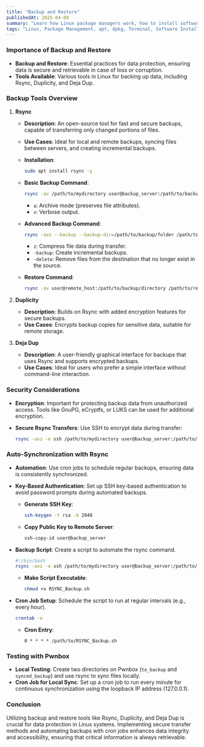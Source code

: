 ```yaml
---
title: "Backup and Restore"
publishedAt: 2025-04-09
summary: "Learn how Linux package managers work, how to install software, and manage dependencies with apt, dpkg, and more."
tags: "Linux, Package Management, apt, dpkg, Terminal, Software Installation"
---
```



### Importance of Backup and Restore

- **Backup and Restore**: Essential practices for data protection, ensuring data is secure and retrievable in case of loss or corruption.
- **Tools Available**: Various tools in Linux for backing up data, including Rsync, Duplicity, and Deja Dup.

### Backup Tools Overview

1. **Rsync**
    - **Description**: An open-source tool for fast and secure backups, capable of transferring only changed portions of files.
    - **Use Cases**: Ideal for local and remote backups, syncing files between servers, and creating incremental backups.
    - **Installation**:
        
        ```bash
        sudo apt install rsync -y
        
        ```
        
    - **Basic Backup Command**:
        
        ```bash
        rsync -av /path/to/mydirectory user@backup_server:/path/to/backup/directory
        
        ```
        
        - `a`: Archive mode (preserves file attributes).
        - `v`: Verbose output.
    - **Advanced Backup Command**:
        
        ```bash
        rsync -avz --backup --backup-dir=/path/to/backup/folder /path/to/mydirectory user@backup_server:/path/to/backup/directory
        
        ```
        
        - `z`: Compress file data during transfer.
        - `-backup`: Create incremental backups.
        - `-delete`: Remove files from the destination that no longer exist in the source.
    - **Restore Command**:
        
        ```bash
        rsync -av user@remote_host:/path/to/backup/directory /path/to/restore/directory
        
        ```
        
2. **Duplicity**
    - **Description**: Builds on Rsync with added encryption features for secure backups.
    - **Use Cases**: Encrypts backup copies for sensitive data, suitable for remote storage.
3. **Deja Dup**
    - **Description**: A user-friendly graphical interface for backups that uses Rsync and supports encrypted backups.
    - **Use Cases**: Ideal for users who prefer a simple interface without command-line interaction.

### Security Considerations

- **Encryption**: Important for protecting backup data from unauthorized access. Tools like GnuPG, eCryptfs, or LUKS can be used for additional encryption.
- **Secure Rsync Transfers**: Use SSH to encrypt data during transfer:
    
    ```bash
    rsync -avz -e ssh /path/to/mydirectory user@backup_server:/path/to/backup/directory
    
    ```
    

### Auto-Synchronization with Rsync

- **Automation**: Use cron jobs to schedule regular backups, ensuring data is consistently synchronized.
- **Key-Based Authentication**: Set up SSH key-based authentication to avoid password prompts during automated backups.
    - **Generate SSH Key**:
        
        ```bash
        ssh-keygen -t rsa -b 2048
        
        ```
        
    - **Copy Public Key to Remote Server**:
        
        ```bash
        ssh-copy-id user@backup_server
        
        ```
        
- **Backup Script**: Create a script to automate the rsync command.
    
    ```bash
    #!/bin/bash
    rsync -avz -e ssh /path/to/mydirectory user@backup_server:/path/to/backup/directory
    
    ```
    
    - **Make Script Executable**:
        
        ```bash
        chmod +x RSYNC_Backup.sh
        
        ```
        
- **Cron Job Setup**: Schedule the script to run at regular intervals (e.g., every hour).
    
    ```bash
    crontab -e
    
    ```
    
    - **Cron Entry**:
        
        ```
        0 * * * * /path/to/RSYNC_Backup.sh
        
        ```
        

### Testing with Pwnbox

- **Local Testing**: Create two directories on Pwnbox (`to_backup` and `synced_backup`) and use rsync to sync files locally.
- **Cron Job for Local Sync**: Set up a cron job to run every minute for continuous synchronization using the loopback IP address (127.0.0.1).

### Conclusion

Utilizing backup and restore tools like Rsync, Duplicity, and Deja Dup is crucial for data protection in Linux systems. Implementing secure transfer methods and automating backups with cron jobs enhances data integrity and accessibility, ensuring that critical information is always retrievable.